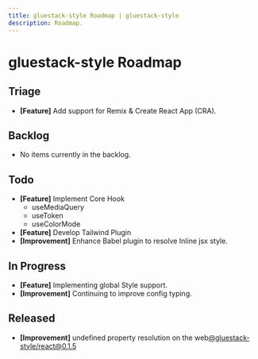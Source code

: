 ```yaml
---
title: gluestack-style Roadmap | gluestack-style
description: Roadmap.
---
```



<Meta title="More/Roadmap" />

# gluestack-style Roadmap

## Triage

- **[Feature]** Add support for Remix & Create React App (CRA).

## Backlog

- No items currently in the backlog.

## Todo

- **[Feature]** Implement Core Hook
  - useMediaQuery
  - useToken
  - useColorMode
- **[Feature]** Develop Tailwind Plugin
- **[Improvement]** Enhance Babel plugin to resolve Inline jsx style.

## In Progress

- **[Feature]** Implementing global Style support.
- **[Improvement]** Continuing to improve config typing.

## Released

- **[Improvement]** undefined property resolution on the web[@gluestack-style/react@0.1.5](https://github.com/gluestack/gluestack-style/releases/tag/%40gluestack-style%2Freact%400.1.5)
